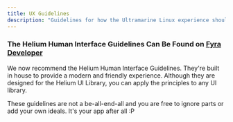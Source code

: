```yaml
---
title: UX Guidelines
description: "Guidelines for how the Ultramarine Linux experience should be designed."
---
```



### The Helium Human Interface Guidelines Can Be Found on [Fyra Developer](https://developer.fyralabs.com/helium/hig) 

We now recommend the Helium Human Interface Guidelines. They're built in house to provide a modern and friendly experience. Although they are designed for the Helium UI Library, you can apply the principles to any UI library.

These guidelines are not a be-all-end-all and you are free to ignore parts or add your own ideals. It's your app after all :P